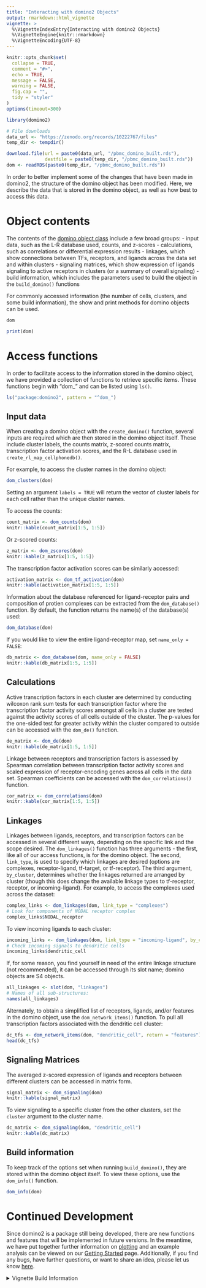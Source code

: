 ```yaml
---
title: "Interacting with domino2 Objects"
output: rmarkdown::html_vignette
vignette: >
  %\VignetteIndexEntry{Interacting with domino2 Objects}
  %\VignetteEngine{knitr::rmarkdown}
  %\VignetteEncoding{UTF-8}
---
```


```r
knitr::opts_chunk$set(
  collapse = TRUE,
  comment = "#>",
  echo = TRUE,
  message = FALSE,
  warning = FALSE,
  fig.cap = "",
  tidy = "styler"
)
options(timeout=300)
```

```r
library(domino2)

# File downloads
data_url <- "https://zenodo.org/records/10222767/files"
temp_dir <- tempdir()

download.file(url = paste0(data_url, "/pbmc_domino_built.rds"),
              destfile = paste0(temp_dir, "/pbmc_domino_built.rds"))
dom <- readRDS(paste0(temp_dir, "/pbmc_domino_built.rds"))
```

In order to better implement some of the changes that have been made in domino2, the structure of the domino object has been modified. Here, we describe the data that is stored in the domino object, as well as how best to access this data.

# Object contents

The contents of the [domino object class](`domino-class`) include a few broad groups: 
- input data, such as the L-R database used, counts, and z-scores
- calculations, such as correlations or differential expression results
- linkages, which show connections between TFs, receptors, and ligands across the data set and within clusters
- signaling matrices, which show expression of ligands signaling to active receptors in clusters (or a summary of overall signaling)
- build information, which includes the parameters used to build the object in the `build_domino()` functions

For commonly accessed information (the number of cells, clusters, and some build information), the show and print methods for domino objects can be used.

```r
dom
```

```r
print(dom)
```

# Access functions

In order to facilitate access to the information stored in the domino object, we have provided a collection of functions to retrieve specific items. These functions begin with "dom_" and can be listed using `ls()`.

```r
ls("package:domino2", pattern = "^dom_")
```

## Input data

When creating a domino object with the `create_domino()` function, several inputs are required which are then stored in the domino object itself. These include cluster labels, the counts matrix, z-scored counts matrix, transcription factor activation scores, and the R-L database used in `create_rl_map_cellphonedb()`.

For example, to access the cluster names in the domino object:

```r
dom_clusters(dom)
```

Setting an argument `labels = TRUE` will return the vector of cluster labels for each cell rather than the unique cluster names.

To access the counts:

```r
count_matrix <- dom_counts(dom)
knitr::kable(count_matrix[1:5, 1:5])
```

Or z-scored counts:

```r
z_matrix <- dom_zscores(dom)
knitr::kable(z_matrix[1:5, 1:5])
```

The transcription factor activation scores can be similarly accessed:

```r
activation_matrix <- dom_tf_activation(dom)
knitr::kable(activation_matrix[1:5, 1:5])
```

Information about the database referenced for ligand-receptor pairs and composition of protien complexes can be extracted from the `dom_database()` function. By default, the function returns the name(s) of the database(s) used:

```r
dom_database(dom)
```

If you would like to view the entire ligand-receptor map, set `name_only = FALSE`:

```r
db_matrix <- dom_database(dom, name_only = FALSE)
knitr::kable(db_matrix[1:5, 1:5])
```

## Calculations

Active transcription factors in each cluster are determined by conducting wilcoxon rank sum tests for each transcription factor where the transcription factor activity scores amongst all cells in a cluster are tested against the activity scores of all cells outside of the cluster. The p-values for the one-sided test for greater activity within the cluster compared to outside can be accessed with the `dom_de()` function.

```r
de_matrix <- dom_de(dom)
knitr::kable(de_matrix[1:5, 1:5])
```

Linkage between receptors and transcription factors is assessed by Spearman correlation between transcription factor activity scores and scaled expression of receptor-encoding genes across all cells in the data set. Spearman coefficients can be accessed with the `dom_correlations()` function.

```r
cor_matrix <- dom_correlations(dom)
knitr::kable(cor_matrix[1:5, 1:5])
```

## Linkages

Linkages between ligands, receptors, and transcription factors can be accessed in several different ways, depending on the specific link and the scope desired. The `dom_linkages()` function has three arguments - the first, like all of our access functions, is for the domino object. The second, `link_type`, is used to specify which linkages are desired (options are complexes, receptor-ligand, tf-target, or tf-receptor). The third argument, `by_cluster`, determines whether the linkages returned are arranged by cluster (though this does change the available linkage types to tf-receptor, receptor, or incoming-ligand). For example, to access the complexes used across the dataset:

```r
complex_links <- dom_linkages(dom, link_type = "complexes")
# Look for components of NODAL receptor complex
complex_links$NODAL_receptor
```

To view incoming ligands to each cluster:

```r
incoming_links <- dom_linkages(dom, link_type = "incoming-ligand", by_cluster = TRUE)
# Check incoming signals to dendritic cells
incoming_links$dendritic_cell
```

If, for some reason, you find yourself in need of the entire linkage structure (not recommended), it can be accessed through its slot name; domino objects are S4 objects.

```r
all_linkages <- slot(dom, "linkages")
# Names of all sub-structures:
names(all_linkages)
```

Alternately, to obtain a simplified list of receptors, ligands, and\/or features in the domino object, use the `dom_network_items()` function. To pull all transcription factors associated with the dendritic cell cluster:

```r
dc_tfs <- dom_network_items(dom, "dendritic_cell", return = "features")
head(dc_tfs)
```

## Signaling Matrices

The averaged z-scored expression of ligands and receptors between different clusters can be accessed in matrix form.

```r
signal_matrix <- dom_signaling(dom)
knitr::kable(signal_matrix)
```

To view signaling to a specific cluster from the other clusters, set the `cluster` argument to the cluster name.

```r
dc_matrix <- dom_signaling(dom, "dendritic_cell")
knitr::kable(dc_matrix)
```

## Build information

To keep track of the options set when running `build_domino()`, they are stored within the domino object itself. To view these options, use the `dom_info()` function.

```r
dom_info(dom)
```

# Continued Development

Since domino2 is a package still being developed, there are new functions and features that will be implemented in future versions. In the meantime, we have put together further information on [plotting](vignette("plotting_vignette")) and an example analysis can be viewed on our [Getting Started](vignette("domino2")) page. Additionally, if you find any bugs, have further questions, or want to share an idea, please let us know [here](https://github.com/FertigLab/domino_development/issues).

<details><summary>Vignette Build Information</summary>
Date last built and session information:
```r
Sys.Date()
sessionInfo()
```
</details>
